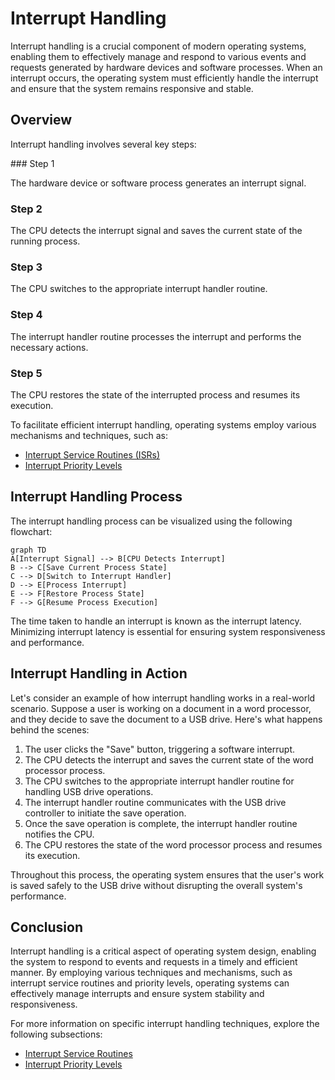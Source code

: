 
# Interrupt Handling

Interrupt handling is a crucial component of modern operating systems, enabling them to effectively manage and respond to various events and requests generated by hardware devices and software processes. When an interrupt occurs, the operating system must efficiently handle the interrupt and ensure that the system remains responsive and stable.

## Overview

Interrupt handling involves several key steps:

<Steps>
### Step 1

The hardware device or software process generates an interrupt signal.

### Step 2

The CPU detects the interrupt signal and saves the current state of the running process.

### Step 3

The CPU switches to the appropriate interrupt handler routine.

### Step 4

The interrupt handler routine processes the interrupt and performs the necessary actions.

### Step 5

The CPU restores the state of the interrupted process and resumes its execution.
</Steps>

To facilitate efficient interrupt handling, operating systems employ various mechanisms and techniques, such as:

- [Interrupt Service Routines (ISRs)](/interrupts-and-interrupt-handling/interrupt-handling/interrupt-service-routines)
- [Interrupt Priority Levels](/interrupts-and-interrupt-handling/interrupt-handling/interrupt-priority-levels)

## Interrupt Handling Process

The interrupt handling process can be visualized using the following flowchart:

```mermaid
graph TD
A[Interrupt Signal] --> B[CPU Detects Interrupt]
B --> C[Save Current Process State]
C --> D[Switch to Interrupt Handler]
D --> E[Process Interrupt]
E --> F[Restore Process State]
F --> G[Resume Process Execution]
```

<Callout type="info">
The time taken to handle an interrupt is known as the interrupt latency. Minimizing interrupt latency is essential for ensuring system responsiveness and performance.
</Callout>

## Interrupt Handling in Action

Let's consider an example of how interrupt handling works in a real-world scenario. Suppose a user is working on a document in a word processor, and they decide to save the document to a USB drive. Here's what happens behind the scenes:

1. The user clicks the "Save" button, triggering a software interrupt.
2. The CPU detects the interrupt and saves the current state of the word processor process.
3. The CPU switches to the appropriate interrupt handler routine for handling USB drive operations.
4. The interrupt handler routine communicates with the USB drive controller to initiate the save operation.
5. Once the save operation is complete, the interrupt handler routine notifies the CPU.
6. The CPU restores the state of the word processor process and resumes its execution.

Throughout this process, the operating system ensures that the user's work is saved safely to the USB drive without disrupting the overall system's performance.

## Conclusion

Interrupt handling is a critical aspect of operating system design, enabling the system to respond to events and requests in a timely and efficient manner. By employing various techniques and mechanisms, such as interrupt service routines and priority levels, operating systems can effectively manage interrupts and ensure system stability and responsiveness.

For more information on specific interrupt handling techniques, explore the following subsections:

- [Interrupt Service Routines](/interrupts-and-interrupt-handling/interrupt-handling/interrupt-service-routines)
- [Interrupt Priority Levels](/interrupts-and-interrupt-handling/interrupt-handling/interrupt-priority-levels)